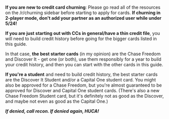 **If you are new to credit card churning**: Please go read all of the resources on the /r/churning sidebar before starting to apply for cards. **If churning in 2-player mode, don't add your partner as an authorized user while under 5/24!**

**If you are just starting out with CCs in general/have a thin credit file**, you will need to build credit history before going for the bigger cards listed in this guide.

In that case, **the best starter cards** (in my opinion) are the Chase Freedom and Discover It - get one (or both), use them responsibly for a year to build your credit history, and then you can start with the other cards in this guide.

**If you're a student** and need to build credit history, the best starter cards are the Discover It Student and/or a Capital One student card. You might also be approved for a Chase Freedom, but you're almost guaranteed to be approved for Discover and Capital One student cards. (There's also a new Chase Freedom Student card, but it's definitely not as good as the Discover, and maybe not even as good as the Capital One.)

**_If denied, call recon. If denied again, HUCA!_**
